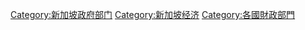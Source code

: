 [[Category:新加坡政府部门|Category:新加坡政府部门]]
[[Category:新加坡经济|Category:新加坡经济]]
[[Category:各國財政部門|Category:各國財政部門]]